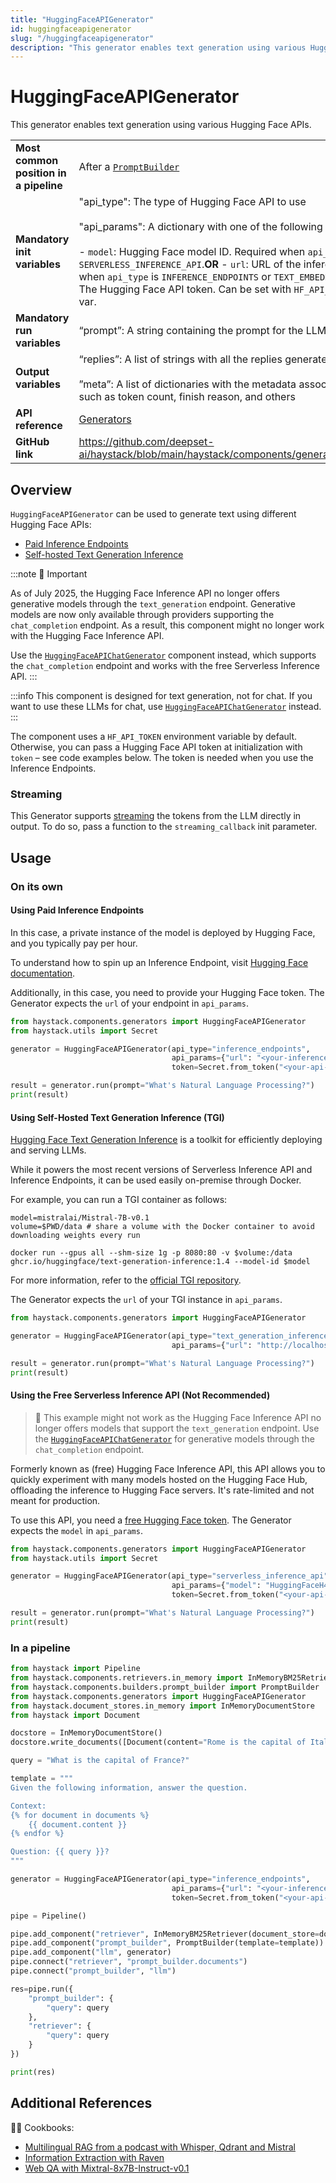 ```yaml
---
title: "HuggingFaceAPIGenerator"
id: huggingfaceapigenerator
slug: "/huggingfaceapigenerator"
description: "This generator enables text generation using various Hugging Face APIs."
---
```


# HuggingFaceAPIGenerator

This generator enables text generation using various Hugging Face APIs.

|  |  |
| --- | --- |
| **Most common position in a pipeline** | After a [`PromptBuilder`](/docs/pipeline-components/builders/promptbuilder.mdx) |
| **Mandatory init variables** | "api_type": The type of Hugging Face API to use  <br /> <br />"api_params": A dictionary with one of the following keys:  <br /> <br />- `model`: Hugging Face model ID. Required when `api_type` is `SERVERLESS_INFERENCE_API`.**OR** - `url`: URL of the inference endpoint. Required when `api_type` is `INFERENCE_ENDPOINTS` or `TEXT_EMBEDDINGS_INFERENCE`."token": The Hugging Face API token. Can be set with `HF_API_TOKEN` or `HF_TOKEN` env var. |
| **Mandatory run variables** | “prompt”: A string containing the prompt for the LLM |
| **Output variables** | “replies”: A list of strings with all the replies generated by the LLM  <br /> <br />”meta”: A list of dictionaries with the metadata associated with each reply, such as token count, finish reason, and others |
| **API reference** | [Generators](/reference/generators-api) |
| **GitHub link** | https://github.com/deepset-ai/haystack/blob/main/haystack/components/generators/hugging_face_api.py |

## Overview

`HuggingFaceAPIGenerator` can be used to generate text using different Hugging Face APIs:

- [Paid Inference Endpoints](https://huggingface.co/inference-endpoints)
- [Self-hosted Text Generation Inference](https://github.com/huggingface/text-generation-inference)

:::note
🚧 Important

As of July 2025, the Hugging Face Inference API no longer offers generative models through the `text_generation` endpoint. Generative models are now only available through providers supporting the `chat_completion` endpoint. As a result, this component might no longer work with the Hugging Face Inference API.

Use the [`HuggingFaceAPIChatGenerator`](huggingfaceapichatgenerator.mdx) component instead, which supports the `chat_completion` endpoint and works with the free Serverless Inference API.
:::

:::info
This component is designed for text generation, not for chat. If you want to use these LLMs for chat, use [`HuggingFaceAPIChatGenerator`](huggingfaceapichatgenerator.mdx) instead.
:::

The component uses a `HF_API_TOKEN` environment variable by default. Otherwise, you can pass a Hugging Face API token at initialization with `token` – see code examples below.
The token is needed when you use the Inference Endpoints.

### Streaming

This Generator supports [streaming](guides-to-generators/choosing-the-right-generator.mdx#streaming-support) the tokens from the LLM directly in output. To do so, pass a function to the `streaming_callback` init parameter.

## Usage

### On its own

#### Using Paid Inference Endpoints

In this case, a private instance of the model is deployed by Hugging Face, and you typically pay per hour.

To understand how to spin up an Inference Endpoint, visit [Hugging Face documentation](https://huggingface.co/inference-endpoints/dedicated).

Additionally, in this case, you need to provide your Hugging Face token.
The Generator expects the `url` of your endpoint in `api_params`.

```python
from haystack.components.generators import HuggingFaceAPIGenerator
from haystack.utils import Secret

generator = HuggingFaceAPIGenerator(api_type="inference_endpoints",
                                    api_params={"url": "<your-inference-endpoint-url>"},
                                    token=Secret.from_token("<your-api-key>"))

result = generator.run(prompt="What's Natural Language Processing?")
print(result)
```

#### Using Self-Hosted Text Generation Inference (TGI)

[Hugging Face Text Generation Inference](https://github.com/huggingface/text-generation-inference) is a toolkit for efficiently deploying and serving LLMs.

While it powers the most recent versions of Serverless Inference API and Inference Endpoints, it can be used easily on-premise through Docker.

For example, you can run a TGI container as follows:

```shell
model=mistralai/Mistral-7B-v0.1
volume=$PWD/data # share a volume with the Docker container to avoid downloading weights every run

docker run --gpus all --shm-size 1g -p 8080:80 -v $volume:/data ghcr.io/huggingface/text-generation-inference:1.4 --model-id $model
```

For more information, refer to the [official TGI repository](https://github.com/huggingface/text-generation-inference).

The Generator expects the `url` of your TGI instance in `api_params`.

```python
from haystack.components.generators import HuggingFaceAPIGenerator

generator = HuggingFaceAPIGenerator(api_type="text_generation_inference",
                                    api_params={"url": "http://localhost:8080"})

result = generator.run(prompt="What's Natural Language Processing?")
print(result)
```

#### Using the Free Serverless Inference API (Not Recommended)

> 🚧 This example might not work as the Hugging Face Inference API no longer offers models that support the `text_generation` endpoint. Use the [`HuggingFaceAPIChatGenerator`](huggingfaceapichatgenerator.mdx) for generative models through the `chat_completion` endpoint.

Formerly known as (free) Hugging Face Inference API, this API allows you to quickly experiment with many models hosted on the Hugging Face Hub, offloading the inference to Hugging Face servers. It's rate-limited and not meant for production.

To use this API, you need a [free Hugging Face token](https://huggingface.co/settings/tokens).
The Generator expects the `model` in `api_params`.

```python
from haystack.components.generators import HuggingFaceAPIGenerator
from haystack.utils import Secret

generator = HuggingFaceAPIGenerator(api_type="serverless_inference_api",
                                    api_params={"model": "HuggingFaceH4/zephyr-7b-beta"},
                                    token=Secret.from_token("<your-api-key>"))

result = generator.run(prompt="What's Natural Language Processing?")
print(result)
```

### In a pipeline

```python
from haystack import Pipeline
from haystack.components.retrievers.in_memory import InMemoryBM25Retriever
from haystack.components.builders.prompt_builder import PromptBuilder
from haystack.components.generators import HuggingFaceAPIGenerator
from haystack.document_stores.in_memory import InMemoryDocumentStore
from haystack import Document

docstore = InMemoryDocumentStore()
docstore.write_documents([Document(content="Rome is the capital of Italy"), Document(content="Paris is the capital of France")])

query = "What is the capital of France?"

template = """
Given the following information, answer the question.

Context:
{% for document in documents %}
    {{ document.content }}
{% endfor %}

Question: {{ query }}?
"""

generator = HuggingFaceAPIGenerator(api_type="inference_endpoints",
                                    api_params={"url": "<your-inference-endpoint-url>"},
                                    token=Secret.from_token("<your-api-key>"))

pipe = Pipeline()

pipe.add_component("retriever", InMemoryBM25Retriever(document_store=docstore))
pipe.add_component("prompt_builder", PromptBuilder(template=template))
pipe.add_component("llm", generator)
pipe.connect("retriever", "prompt_builder.documents")
pipe.connect("prompt_builder", "llm")

res=pipe.run({
    "prompt_builder": {
        "query": query
    },
    "retriever": {
        "query": query
    }
})

print(res)
```

## Additional References

:cook: Cookbooks:

- [Multilingual RAG from a podcast with Whisper, Qdrant and Mistral](https://haystack.deepset.ai/cookbook/multilingual_rag_podcast)
- [Information Extraction with Raven](https://haystack.deepset.ai/cookbook/information_extraction_raven)
- [Web QA with Mixtral-8x7B-Instruct-v0.1](https://haystack.deepset.ai/cookbook/mixtral-8x7b-for-web-qa)
